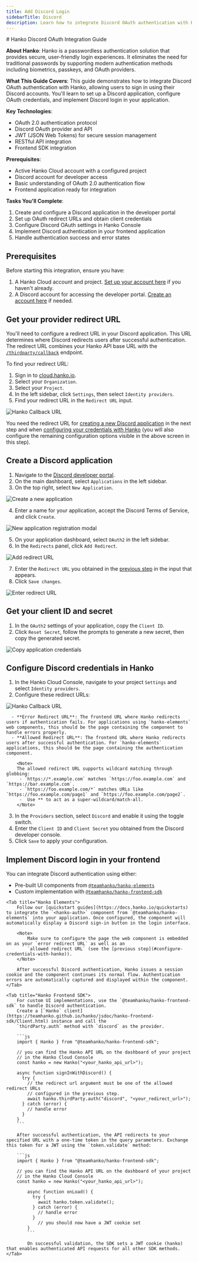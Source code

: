 ```yaml
---
title: Add Discord Login
sidebarTitle: Discord
description: Learn how to integrate Discord OAuth authentication with Hanko for secure user login.
---
```


<div class="hidden">
# Hanko Discord OAuth Integration Guide

**About Hanko**: Hanko is a passwordless authentication solution that provides secure, user-friendly login experiences. It eliminates the need for traditional passwords by supporting modern authentication methods including biometrics, passkeys, and OAuth providers.

**What This Guide Covers**: This guide demonstrates how to integrate Discord OAuth authentication with Hanko, allowing users to sign in using their Discord accounts. You'll learn to set up a Discord application, configure OAuth credentials, and implement Discord login in your application.

**Key Technologies**: 
- OAuth 2.0 authentication protocol
- Discord OAuth provider and API
- JWT (JSON Web Tokens) for secure session management
- RESTful API integration
- Frontend SDK integration

**Prerequisites**: 
- Active Hanko Cloud account with a configured project
- Discord account for developer access
- Basic understanding of OAuth 2.0 authentication flow
- Frontend application ready for integration

**Tasks You'll Complete**:
1. Create and configure a Discord application in the developer portal
2. Set up OAuth redirect URLs and obtain client credentials
3. Configure Discord OAuth settings in Hanko Console
4. Implement Discord authentication in your frontend application
5. Handle authentication success and error states
</div>

## Prerequisites

Before starting this integration, ensure you have:

1. A Hanko Cloud account and project. [Set up your account here](https://docs.hanko.io/setup-hanko-cloud) if you haven't already.
2. A Discord account for accessing the developer portal. [Create an account here](https://discord.com/register) if needed.

## Get your provider redirect URL

You'll need to configure a redirect URL in your Discord application. This URL determines where Discord redirects users after successful authentication. The redirect URL combines your Hanko API base URL with the [`/thirdparty/callback`](http://docs.hanko.io/api/public#tag/Third-Party/operation/thirdPartyCallback) endpoint.

To find your redirect URL:

1. Sign in to [cloud.hanko.io](https://cloud.hanko.io).
2. Select your `Organization`.
3. Select your `Project`.
4. In the left sidebar, click `Settings`, then select `Identity providers`.
5. Find your redirect URL in the `Redirect URL` input.

<Frame>
    <img
        src="/images/oauth-providers/hanko-callback-url.png"
        alt="Hanko Callback URL"
        width={500}
        style={{ borderRadius: "0.5rem" }}
    />
</Frame>

You need the redirect URL for [creating a new Discord application](#create-a-new-discord-application) in the next step and when
[configuring your credentials with Hanko](#configure-credentials-with-hanko) (you will also configure the remaining
configuration options visible in the above screen in this step).

## Create a Discord application

1. Navigate to the [Discord developer portal](https://discord.com/developers/applications).
2. On the main dashboard, select `Applications` in the left sidebar.
3. On the top right, select `New Application`.

<Frame>
    <img
        src="/images/oauth-providers/discord/new-application.png"
        alt="Create a new application"
        width={500}
        style={{ borderRadius: "0.5rem" }}
    />
</Frame>

4. Enter a name for your application, accept the Discord Terms of Service, and click `Create`.

<Frame>
    <img
        src="/images/oauth-providers/discord/new-application-modal.png"
        alt="New application registration modal"
        width={500}
        style={{ borderRadius: "0.5rem" }}
    />
</Frame>

5. On your application dashboard, select `OAuth2` in the left sidebar.
6. In the `Redirects` panel, click `Add Redirect`.


<Frame>
    <img
        src="/images/oauth-providers/discord/add-redirect.png"
        alt="Add redirect URL"
        width={500}
        style={{ borderRadius: "0.5rem" }}
    />
</Frame>

7. Enter the `Redirect URL` you obtained in the [previous step](#get-your-provider-redirect-url) in the input that
appears.
8. Click `Save changes`.

<Frame>
    <img
        src="/images/oauth-providers/discord/enter-redirect-url.png"
        alt="Enter redirect URL"
        width={500}
        style={{ borderRadius: "0.5rem" }}
    />
</Frame>

## Get your client ID and secret

1. In the `OAuth2` settings of your application, copy the `Client ID`.
2. Click `Reset Secret`, follow the prompts to generate a new secret, then copy the generated secret.

<Frame>
    <img
        src="/images/oauth-providers/discord/copy-credentials.png"
        alt="Copy application credentials"
        width={500}
        style={{ borderRadius: "0.5rem" }}
    />
</Frame>


## Configure Discord credentials in Hanko

1. In the Hanko Cloud Console, navigate to your project `Settings` and select `Identity providers`.
2. Configure these redirect URLs:

<Frame>
    <img
        src="/images/oauth-providers/hanko-callback-url.png"
        alt="Hanko Callback URL"
        width={500}
        style={{ borderRadius: "0.5rem" }}
    />
</Frame>

      - **Error Redirect URL**: The frontend URL where Hanko redirects users if authentication fails. For applications using `hanko-elements` web components, this should be the page containing the component to handle errors properly.
      - **Allowed Redirect URL**: The frontend URL where Hanko redirects users after successful authentication. For `hanko-elements` applications, this should be the page containing the authentication component.

        <Note>
        The allowed redirect URL supports wildcard matching through globbing:
         - `https://*.example.com` matches `https://foo.example.com` and `https://bar.example.com`.
         - `https://foo.example.com/*` matches URLs like `https://foo.example.com/page1` and `https://foo.example.com/page2`.
         -  Use ** to act as a super-wildcard/match-all.
        </Note>

3. In the `Providers` section, select `Discord` and enable it using the toggle switch.
4. Enter the `Client ID` and `Client Secret` you obtained from the Discord developer console.
5. Click `Save` to apply your configuration.

## Implement Discord login in your frontend

You can integrate Discord authentication using either:
- Pre-built UI components from [`@teamhanko/hanko-elements`](https://www.npmjs.com/package/@teamhanko/hanko-elements)
- Custom implementation with [`@teamhanko/hanko-frontend-sdk`](https://www.npmjs.com/package/@teamhanko/hanko-frontend-sdk)

<Tabs>

    <Tab title="Hanko Elements">
        Follow our [quickstart guides](https://docs.hanko.io/quickstarts) to integrate the `<hanko-auth>` component from `@teamhanko/hanko-elements` into your application. Once configured, the component will automatically display a Discord sign-in button in the login interface.

        <Note>
            Make sure to configure the page the web component is embedded on as your `error redirect URL` as well as an
            `allowed redirect URL` (see the [previous step](#configure-credentials-with-hanko)).
        </Note>

        After successful Discord authentication, Hanko issues a session cookie and the component continues its normal flow. Authentication errors are automatically captured and displayed within the component.
    </Tab>

    <Tab title="Hanko Frontend SDK">
        For custom UI implementations, use the `@teamhanko/hanko-frontend-sdk` to handle Discord authentication.
        Create a [`Hanko` client](https://teamhanko.github.io/hanko/jsdoc/hanko-frontend-sdk/Client.html) instance and call the
        `thirdParty.auth` method with `discord` as the provider.

        ```js
        import { Hanko } from "@teamhanko/hanko-frontend-sdk";

        // you can find the Hanko API URL on the dashboard of your project
        // in the Hanko Cloud Console
        const hanko = new Hanko("<your_hanko_api_url>");

        async function signInWithDiscord() {
          try {
            // the redirect url argument must be one of the allowed redirect URLs
            // configured in the previous step.
            await hanko.thirdParty.auth("discord", "<your_redirect_url>");
          } catch (error) {
            // handle error
          }
        }
        ```

        After successful authentication, the API redirects to your specified URL with a one-time token in the query parameters. Exchange this token for a JWT using the `token.validate` method:

        ```js
        import { Hanko } from "@teamhanko/hanko-frontend-sdk";

        // you can find the Hanko API URL on the dashboard of your project
        // in the Hanko Cloud Console
        const hanko = new Hanko("<your_hanko_api_url>");

            async function onLoad() {
              try {
                await hanko.token.validate();
              } catch (error) {
                // handle error
              }
                // you should now have a JWT cookie set
            }
            ```

            On successful validation, the SDK sets a JWT cookie (hanko) that enables authenticated API requests for all other SDK methods.
    </Tab>
</Tabs>




